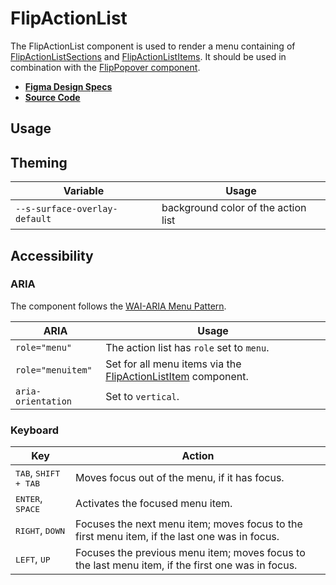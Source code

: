 
<Meta title="Components/FlipActionList" />

# FlipActionList

The FlipActionList component is used to render a menu containing of
[FlipActionListSections](?path=/docs/components-flipactionlistsection--flip-action-list-section)
and
[FlipActionListItems](?path=/docs/components-flipactionlistitem--flip-action-list-item).
It should be used in combination with the
[FlipPopover component](?path=/docs/components-flippopover--flip-popover).

- **[Figma Design Specs](https://www.figma.com/file/iRHiAFsHxnzux8gQ9EjlZe/Flip-Components?node-id=2%3A10)**
- **[Source Code](https://github.com/flip-corp/swirl/tree/main/packages/swirl-components/src/components/flip-action-list)**

## Usage

<Canvas withSource="open">
  <Story id="components-flipactionlist--flip-action-list" />
</Canvas>

<ArgsTable story="." />

## Theming

| Variable                      | Usage                               |
| ----------------------------- | ----------------------------------- |
| `--s-surface-overlay-default` | background color of the action list |

## Accessibility

### ARIA

The component follows the
[WAI-ARIA Menu Pattern](https://www.w3.org/WAI/ARIA/apg/patterns/menu/).

| ARIA               | Usage                                                                                                                            |
| ------------------ | -------------------------------------------------------------------------------------------------------------------------------- |
| `role="menu"`      | The action list has `role` set to `menu`.                                                                                        |
| `role="menuitem"`  | Set for all menu items via the [FlipActionListItem](?path=/docs/components-flipactionlistitem--flip-action-list-item) component. |
| `aria-orientation` | Set to `vertical`.                                                                                                               |

### Keyboard

| Key                                    | Action                                                                                            |
| -------------------------------------- | ------------------------------------------------------------------------------------------------- |
| <kbd>TAB</kbd>, <kbd>SHIFT + TAB</kbd> | Moves focus out of the menu, if it has focus.                                                     |
| <kbd>ENTER</kbd>, <kbd>SPACE</kbd>     | Activates the focused menu item.                                                                  |
| <kbd>RIGHT</kbd>, <kbd>DOWN</kbd>      | Focuses the next menu item; moves focus to the first menu item, if the last one was in focus.     |
| <kbd>LEFT</kbd>, <kbd>UP</kbd>         | Focuses the previous menu item; moves focus to the last menu item, if the first one was in focus. |
